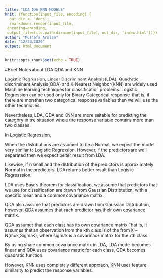 ```yaml
---
title: "LDA QDA KNN MODELS"
knit: (function(input_file, encoding) {
  out_dir <- 'docs';
  rmarkdown::render(input_file,
 encoding=encoding,
 output_file=file.path(dirname(input_file), out_dir, 'index.html'))})
author: "Mustafa Arslan"
date: "12/23/2020"
output: html_document
---
```


```r
knitr::opts_chunk$set(echo = TRUE)
```

#Brief Notes about LDA QDA and KNN

Logistic Regression, Linear Discriminant Analysis(LDA), Quadratic discriminant Analysis(QDA) and K-Nearest Neighbor(KNN) are widely used Machine learning techniques for classification problems. Logistic Regression can be used only for Binary Categorical response, that is, if there are morethan two categorical response variables then we will use the other techniques.

Nevertheless, LDA, QDA and KNN are more suitable for predicting the category in the situation where the response variable contains more than two classes.

In Logistic Regression, 

When the distributions are assumed to be a Normal, we expect the model very similar to Logistic Regression. However, if the predictors are well separated then we expect better result from LDA.

Likewise, if n small and the distribution of the predictors is approximately Normal in the predictors, LDA returns better result than Logistic Regresssion. 

LDA uses Baye's theorem for classification, we assume that predictors that we use for classification are drawn from Gaussian Distribtution, with a specific mean and a common covariance matrix.

QDA also assume that predictors are drawn from Gaussian Distribution, however, QDA assumes that each predictor has their own covariance matrix.  


QDA assumes that each class has its own covariance matrix.That is, it assumes that an observation from the kth class is of the from X ~ N(muk,SigmaK), where sigmak is a covarinace matrix for the kth class.

By using share common covariance matrix in LDA, LDA model becomes linear and QDA uses covariance matrix for each class, QDA becomes quadratic function.  


However, KNN uses completely different approach, KNN uses feature similarity to predict the response variables. 






